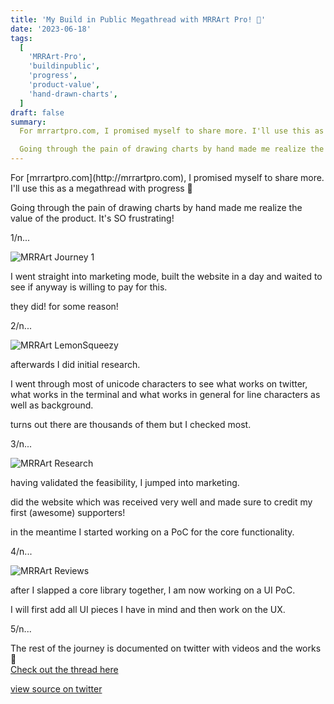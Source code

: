 ```yaml
---
title: 'My Build in Public Megathread with MRRArt Pro! 🚀'
date: '2023-06-18'
tags:
  [
    'MRRArt-Pro',
    'buildinpublic',
    'progress',
    'product-value',
    'hand-drawn-charts',
  ]
draft: false
summary:
  For mrrartpro.com, I promised myself to share more. I'll use this as a megathread w/ progress 🧵

  Going through the pain of drawing charts by hand made me realize the value of the product. It's SO frustrating!
---
```


<ContentPieceWrapper>
For [mrrartpro.com](http://mrrartpro.com), I promised myself to share more.
I'll use this as a megathread with progress 🧵

Going through the pain of drawing charts by hand made me realize the value of the product. It's SO frustrating!

1/n...

![MRRArt Journey 1](/static/images/mrrart-monodraw.jpeg)

</ContentPieceWrapper>

<ContentPieceWrapper>
I went straight into marketing mode, built the website in a day and waited to see if anyway is willing to pay for this.

they did! for some reason!

2/n...

![MRRArt LemonSqueezy](/static/images/mrrart-lemonsqueezy-1.jpeg)

</ContentPieceWrapper>

<ContentPieceWrapper>
afterwards I did initial research.

I went through most of unicode characters to see what works on twitter, what works in the terminal and what works in general for line characters as well as background.

turns out there are thousands of them but I checked most.

3/n...

![MRRArt Research](/static/images/mrrart-research-1.jpeg)

</ContentPieceWrapper>

<ContentPieceWrapper>
having validated the feasibility, I jumped into marketing.

did the website which was received very well and made sure to credit my first (awesome) supporters!

in the meantime I started working on a PoC for the core functionality.

4/n...

![MRRArt Reviews](/static/images/mrrart-reviews-1.jpeg)

</ContentPieceWrapper>

<ContentPieceWrapper>
after I slapped a core library together, I am now working on a UI PoC.

I will first add all UI pieces I have in mind and then work on the UX.

5/n...

The rest of the journey is documented on twitter with videos and the works 🚀<br/>
[Check out the thread here](https://twitter.com/d4m1n/status/1670409442729361408)

</ContentPieceWrapper>

[view source on twitter](https://twitter.com/d4m1n/status/1670409431891210240)
